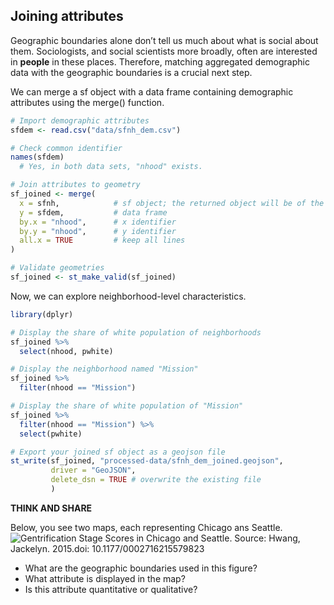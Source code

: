 ## Joining attributes


Geographic boundaries alone don't tell us much about what is social about them. Sociologists, and social scientists more broadly, often are interested in **people** in these places. Therefore, matching aggregated demographic data with the geographic boundaries is a crucial next step. 

We can merge a sf object with a data frame containing demographic attributes using the merge() function. 

```r
# Import demographic attributes
sfdem <- read.csv("data/sfnh_dem.csv")

# Check common identifier
names(sfdem)
  # Yes, in both data sets, "nhood" exists.
```

```r
# Join attributes to geometry
sf_joined <- merge(
  x = sfnh,            # sf object; the returned object will be of the same type as x.
  y = sfdem,           # data frame
  by.x = "nhood",      # x identifier
  by.y = "nhood",      # y identifier
  all.x = TRUE         # keep all lines
)

# Validate geometries
sf_joined <- st_make_valid(sf_joined)
```

Now, we can explore neighborhood-level characteristics.

```r
library(dplyr)

# Display the share of white population of neighborhoods
sf_joined %>%
  select(nhood, pwhite)

# Display the neighborhood named "Mission"
sf_joined %>% 
  filter(nhood == "Mission")

# Display the share of white population of "Mission"
sf_joined %>%
  filter(nhood == "Mission") %>%
  select(pwhite)
```

```r
# Export your joined sf object as a geojson file
st_write(sf_joined, "processed-data/sfnh_dem_joined.geojson", 
         driver = "GeoJSON",
         delete_dsn = TRUE # overwrite the existing file
         )
```


**THINK AND SHARE**

Below, you see two maps, each representing Chicago ans Seattle.
![Gentrification Stage Scores in Chicago and Seattle. Source: Hwang, Jackelyn. 2015.doi: 10.1177/0002716215579823](/Users/hesuyoon/Documents/ENSAE-CREST/2024/2 Fall/Teaching/Advanced_Method/soc-gis-tutorial/images/map-example.png)

 - What are the geographic boundaries used in this figure?
 - What attribute is displayed in the map?
 - Is this attribute quantitative or qualitative?


